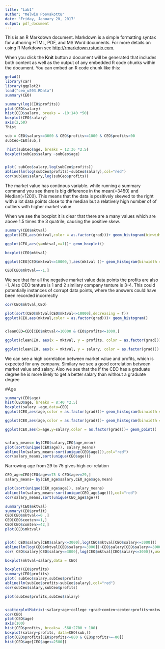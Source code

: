 ```yaml
---
title: "Lab1"
author: "Melwin Poovakottu"
date: "Friday, January 20, 2017"
output: pdf_document
---
```


This is an R Markdown document. Markdown is a simple formatting syntax for authoring HTML, PDF, and MS Word documents. For more details on using R Markdown see <http://rmarkdown.rstudio.com>.

When you click the **Knit** button a document will be generated that includes both content as well as the output of any embedded R code chunks within the document. You can embed an R code chunk like this:

```r
getwd()
library(car)
library(ggplot2)
load("ceo_w203.RData")
summary(CEO)
```

```r
summary(log(CEO$profits))
plot(CEO$salary)
hist(CEO$salary, breaks = -10:140 *50)
boxplot(CEO$salary)
axis(2,50)
?hist
```


```r


sub = CEO$salary<=3000 & CEO$profits<=1000 & CEO$profits>00
subCeo=CEO[sub,]

 hist(subCeo$age, breaks = 12:36 *2.5)
boxplot(subCeo$salary ~subCeo$age)


plot( subCeo$salary,log(subCeo$profits))
abline(lm(log(subCeo$profits)~subCeo$salary),col="red")
cor(subCeo$salary,log(subCeo$profits))
```

The market value has continous variable.
while running a summary command you see there is big difference in the mean(=3450) and Median(=1200). This means that the data is positively skewed to the right with a lot data points close to the median but a relatively high number of of outliers with higher market value.

When we see the boxplot it is clear that there are a many values which are above 1.5 times the 3 quatrile, causing the positive skew.


```r

summary(CEO$mktval)
ggplot(CEO,aes(mktval,color = as.factor(grad)))+ geom_histogram(binwidth = 1000,fill ="red",col="black")

ggplot(CEO,aes(y=mktval,x=1))+ geom_boxplot()

boxplot(CEO$mktval)

ggplot(CEO[CEO$mktval<=10000,],aes(mktval ))+ geom_histogram(binwidth = 200,fill ="red",col="black")

```






```r
CEO[CEO$mktval==-1,]

```

We see that for all the negative market value data points the profits are also -1. Also CEO tenture is 1 and 2 similary company tenture is 3-4. This could potentially instances of corrupt data points, where the answers could have been recorded incorrectly


```r
cor(CEO$mktval,CEO)

plot(sort(CEO$mktval[CEO$mktval<=10000],decreasing = T))
ggplot(CEO,aes(mktval,color = as.factor(grad)))+ geom_histogram()


cleanCEO=CEO[CEO$mktval<=10000 & CEO$profits<=1000,]

ggplot(cleanCEO, aes(x = mktval, y = profits, color = as.factor(grad))) +geom_point() + stat_smooth(method = "lm")

ggplot(cleanCEO, aes(x = mktval, y = salary, color = as.factor(grad))) +geom_point() + stat_smooth(method = "lm")


```

We can see a high correlation between market value and profits, which is expected for any company.
Similary we see a good correlation between market value and salary.
Also we see that the if the CEO has a graduate degree he is more likely to get a better salary than without a graduate degree



#Age

```r
summary(CEO$age)
hist(CEO$age, breaks = 8:40 *2.5)
boxplot(salary ~age,data=CEO)
ggplot(CEO,aes(age,color = as.factor(grad)))+ geom_histogram(binwidth = 1,fill ="red",col="black")

ggplot(CEO,aes(age,color = as.factor(grad)))+ geom_histogram(binwidth = 5,fill ="red",col="black") 

ggplot(CEO,aes(x=age,y=salary,color = as.factor(grad)))+ geom_point() 


salary_means= by(CEO$salary,CEO$age,mean)
plot(sort(unique(CEO$age)), salary_means)
abline(lm(salary_means~sort(unique(CEO$age))),col="red")
cor(salary_means,sort(unique(CEO$age)))
```

Narrowing age from 29  to 75 gives high co-relation

```r

CEO_age=CEO[CEO$age<=75 & CEO$age>=29,]
salary_means= by(CEO_age$salary,CEO_age$age,mean)

plot(sort(unique(CEO_age$age)), salary_means)
abline(lm(salary_means~sort(unique(CEO_age$age))),col="red")
cor(salary_means,sort(unique(CEO_age$age)))


```

```r
summary(CEO$mktval)
summary(CEO$profit)
CEO[CEO$mktval<=0 ,]
CEO[CEO$ceoten<=1,]
CEO[CEO$comten>=42,]
plot(CEO$mktval)


plot( CEO$salary[CEO$salary<=3000],log(CEO$mktval[CEO$salary<=3000]))
abline(lm(log(CEO$mktval[CEO$salary<=3000])~CEO$salary[CEO$salary<=3000]),col="red")
cor( CEO$salary[CEO$salary<=3000],log(CEO$mktval[CEO$salary<=3000]),use="complete.obs")

boxplot(mktval~salary,data = CEO)

```

```r
boxplot(CEO$profits)
summary(CEO$profits)
plot( subCeo$salary,subCeo$profits)
abline(lm(subCeo$profits~subCeo$salary),col="red")
cor(subCeo$salary,subCeo$profits)

plot(subCeo$profits,subCeo$salary)


scatterplotMatrix(~salary+age+college +grad+comten+ceoten+profits+mktval,data = CEO)
cor(CEO)
plot(CEO$age)
axis(100)
hist(CEO$profits, breaks= -568:2700 + 100)
boxplot(salary~profits, data=CEO[sub,])
plot(CEO$profits[CEO$profits<=800 & CEO$profits>=-00])
hist(CEO$age[CEO$age<=2500])
```

